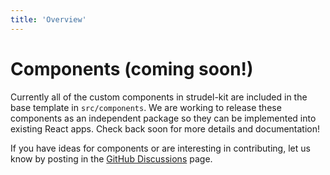 ```yaml
---
title: 'Overview'
---
```


# Components (coming soon!)

Currently all of the custom components in strudel-kit are included in the base template in `src/components`. We are working to release these components as an independent package so they can be implemented into existing React apps. Check back soon for more details and documentation!

If you have ideas for components or are interesting in contributing, let us know by posting in the [GitHub Discussions](https://github.com/orgs/strudel-science/discussions/) page.




